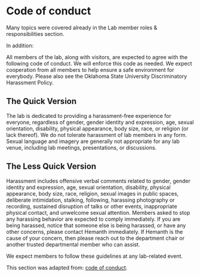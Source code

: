 # Code of conduct {.unnumbered}

Many topics were covered already in the ​Lab member roles & responsibilities​ section.

In addition:

All members of the lab, along with visitors, are expected to agree with the following code of conduct. We will enforce this code as needed. We expect cooperation from all members to help ensure a safe environment for everybody. Please also see the Oklahoma State University Discriminatory Harassment Policy​.

## The Quick Version
The lab is dedicated to providing a harassment-free experience for everyone, regardless of gender, gender identity and expression, age, sexual orientation, disability, physical appearance, body size, race, or religion (or lack thereof). We do not tolerate harassment of lab members in any form. Sexual language and imagery are generally not appropriate for any lab venue, including lab meetings, presentations, or discussions.

## The Less Quick Version

Harassment includes offensive verbal comments related to gender, gender identity and expression, age, sexual orientation, disability, physical appearance, body size, race, religion, sexual images in public spaces, deliberate intimidation, stalking, following, harassing photography or recording, sustained disruption of talks or other events, inappropriate physical contact, and unwelcome sexual attention. Members asked to stop any harassing behavior are expected to comply immediately. If you are being harassed, notice that someone else is being harassed, or have any other concerns, please contact Hemanth immediately. If Hemanth is the cause of your concern, then please reach out to the department chair or another trusted departmental member who can assist.

We expect members to follow these guidelines at any lab-related event.

This section was adapted from: [c​ode of conduct](http://ivory.idyll.org/lab/coc.html).​